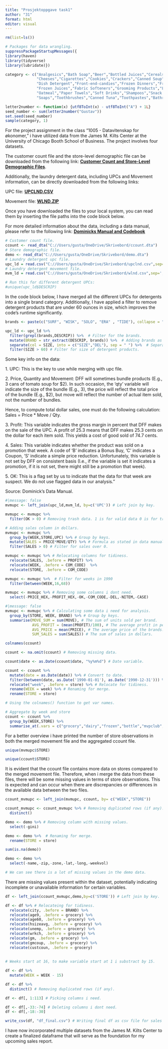 ---
title: "Prosjektoppgave task1"
author: "31"
format: html
editor: visual
---

```{r}
rm(list=ls())
```

```{r}
# Packages for data wrangling. 
suppressPackageStartupMessages({
library(haven)
library(tidyverse)
library(lubridate)})
```

```{r}
category <- c("Analgesics","Bath Soap","Beer","Bottled Juices","Cereals",
              "Cheeses","Cigarettes","Cookies","Crackers","Canned Soup",
              "Dish Detergent","Front-end-candies","Frozen Dinners","Frozen Entrees",
              "Frozen Juices","Fabric Softeners","Grooming Products","Laundry Detergents",
              "Oatmeal","Paper Towels","Soft Drinks","Shampoos","Snack Crackers",
              "Soaps","Toothbrushes","Canned Tuna","Toothpastes","Bathroom Tissues")

letter2number <- function(x) {utf8ToInt(x) - utf8ToInt("A") + 1L}
seed_number <- sum(letter2number("Gustav"))
set.seed(seed_number)
sample(category, 1)

```

For the project assignment in the class "1005 - Datavitenskap for økonomer," i have utilized data from the James M. Kilts Center at the University of Chicago Booth School of Business. The project involves four datasets.

The customer count file and the store-level demographic file can be downloaded from the following link: [**Customer Count and Store-Level Demographic Files**](https://www.chicagobooth.edu/research/kilts/datasets/dominicks).

Additionally, the laundry detergent data, including UPCs and Movement information, can be directly downloaded from the following links:

UPC file: [**UPCLND.CSV**](https://www.chicagobooth.edu/-/media/enterprise/centers/kilts/datasets/dominicks-dataset/upc_csv-files/upclnd.csv?la=en&hash=99A99F1AF79BB754643A1610C67ABA0E4AFAFAB5)

Movement file: [**WLND.ZIP**](https://www.chicagobooth.edu/-/media/enterprise/centers/kilts/datasets/dominicks-dataset/movement_csv-files/wlnd.zip?la=en&hash=BFC61F369725363F7F8360CA7D34C1731C985BA9)

Once you have downloaded the files to your local system, you can read them by inserting the file paths into the code block below.

For more detailed information about the data, including a data manual, please refer to the following link: [**Dominicks Manual and Codebook**](https://www.chicagobooth.edu/-/media/enterprise/centers/kilts/datasets/dominicks-dataset/dominicks-manual-and-codebook_kiltscenter)

```{r}
# Customer count file. 
ccount <- read_dta("C://Users/gusta/OneDrive/Skrivebord/ccount.dta") 
# Store demographic file. 
demo <- read_dta("C://Users/gusta/OneDrive/Skrivebord/demo.dta") 
# Laundry detergent upc file. 
upc_ld = read.csv("C://Users/gusta/OneDrive/Skrivebord/upclnd.csv",sep=',') 
# Laundry detergent movement file. 
mvm_ld = read.csv("C://Users/gusta/OneDrive/Skrivebord/wlnd.csv",sep=',')
```

```{r}
# Run this for different detergent UPCs:
#unique(upc_ld$DESCRIP)
```

In the code block below, I have merged all the different UPCs for detergents into a single brand category. Additionally, I have applied a filter to remove detergent products that are under 60 ounces in size, which improves the code's runtime significantly.

```{r}
brands <- paste(c("SURF", "WISK", "SOLO", "ERA" , "TIDE"), collapse = "|") # Picking brands for data analysis. 

upc_ld <- upc_ld %>%
  filter(grepl(brands,DESCRIP)) %>%  # Filter for the brands. 
  mutate(BRAND = str_extract(DESCRIP, brands)) %>%  # Adding brands as column.
  separate(col = SIZE, into = c("SIZE","DEL"), sep = " ") %>%  # Separating size column. 
  filter(SIZE > 60) # Filter for size of detergent products. 
```

Some key info on the data:

1\. UPC: This is the key to use while merging with upc file.

2\. Price, Quantity and Movement: DFF will sometimes bundle products (E.g., 3 cans of tomato soup for \$2). In such occasion, the 'qty' variable will indicate the size of the bundle (E.g., 3), the price will reflect the total price of the bundle (E.g., \$2), but move will reflect the number of actual item sold, not the number of bundles.

Hence, to compute total dollar sales, one must do the following calculation: Sales = Price \* Move / Qty.

3\. Profit: This variable indicates the gross margin in percent that DFF makes on the sale of the UPC. A profit of 25.3 means that DFF makes 25.3 cents on the dollar for each item sold. This yields a cost of good sold of 74.7 cents.

4\. Sales: This variable indicates whether the product was sold on a promotion that week. A code of 'B' indicates a Bonus Buy, 'C' indicates a Coupon, 'S' indicate a simple price reduction. Unfortunately, this variable is not set by DFF on consistent basis (I.e., if the variable is set it indicates a promotion, if it is not set, there might still be a promotion that week).

5\. OK: This is a flag set by us to indicate that the data for that week are suspect. We do not use flagged data in our analysis."

Source: Dominick's Data Manual.

```{r}
#|message: false
mvmupc <- left_join(upc_ld,mvm_ld, by=c('UPC')) # Left join by key. 

mvmupc <- mvmupc %>% 
  filter(OK > 0) # Removing trash data. 1 is for valid data 0 is for trash (see data manual). 

# Adding sales column in dollars. 
mvmupc <- mvmupc %>%
  group_by(WEEK,STORE,UPC) %>% # Group by keys. 
  mutate(SALES = PRICE*MOVE/QTY) %>% # Formula as stated in data manual. 
  filter(SALES > 0) # Filter for sales over 0. 

mvmupc <- mvmupc %>% # Relocating columns for tidiness.
  relocate(SALES, .before = PROFIT) %>% 
  relocate(WEEK, .before = COM_CODE)  %>% 
  relocate(STORE, .before = COM_CODE)

mvmupc <- mvmupc %>%  # Filter for weeks in 1990
  filter(between(WEEK,16,68))

mvmupc <- mvmupc %>% # Removing some columns i dont need.
  select(-PRICE_HEX,-PROFIT_HEX,-OK,-COM_CODE,-DEL,-NITEM,-CASE)  
```

```{r}
#|message: false
mvmupc <- mvmupc %>% # Calculating some data i need for analysis. 
  group_by(STORE, WEEK, BRAND) %>% # Group by keys. 
  summarise(MOVE_SUM = sum(MOVE), # The sum of units sold per brand. 
            AVG_PROFIT = (mean(PROFIT)/100), # The average profit in percent of dollar per unit sold. 
            AVG_PRICE = mean(PRICE), # The average price of the brands. 
            SUM_SALES = sum(SALES)) # The sum of sales in dollars. 
```

```{r}
colnames(ccount)
```

```{r}
ccount <- na.omit(ccount) # Removing missing data. 

ccount$date <- as.Date(ccount$date, "%y%m%d") # Date variable.  

ccount <- ccount %>% 
  mutate(date = as.Date(date)) %>% # Convert to date. 
  filter(between(date, as.Date('1990-01-01'), as.Date('1990-12-31'))) %>% # Filter for year. 
  relocate("week", .before = store) %>% # Relocate for tidiness. 
  rename(WEEK = week) %>% # Renaming for merge. 
  rename(STORE = store)
```

```{r}
# Using the colnames() function to get var names. 

# Aggregate by week and store
ccount <- ccount %>%   
  group_by(WEEK,STORE) %>% 
  summarise_at(.vars = c("grocery","dairy","frozen","bottle","mvpclub","groccoup","meat","meatfroz","meatcoup","fish","fishcoup", "promo","promcoup", "produce",  "bulk","saladbar","prodcoup","bulkcoup","salcoup","floral","florcoup", "deli", "deliself", "deliexpr","convfood", "cheese","delicoup","bakery" , "pharmacy", "pharcoup", "gm" , "jewelry", "cosmetic","haba","gmcoup",   "camera" ,  "photofin" ,"video"  , "videoren", "vidcoup" , "beer" , "wine" ,"spirits" , "miscscp" , "mancoup" , "custcoun", "ftgchin" , "ftgccoup","ftgital" , "ftgicoup" ,"daircoup" ,"frozcoup", "habacoup" ,"photcoup" ,"cosmcoup", "ssdelicp" ,"bakcoup" , "liqcoup"), .funs = sum) 
```

For a better overview i have printed the number of store observations in both the merged movement file and the aggregated ccount file.

```{r}
unique(mvmupc$STORE)
```

```{r}
unique(ccount$STORE)
```

It is evident that the ccount file contains more data on stores compared to the merged movement file. Therefore, when i merge the data from these files, there will be some missing values in terms of store observations. This is expected and can occur when there are discrepancies or differences in the available data between the two files.

```{r}
ccount_mvmupc <- left_join(mvmupc, ccount, by= c("WEEK","STORE"))

ccount_mvmupc <- ccount_mvmupc %>% # Removing duplicated rows (if any).  
  distinct()
```

```{r}
demo <- demo %>% # Removing column with missing values. 
  select(-gini)

demo <- demo %>%  # Renaming for merge. 
  rename(STORE = store) 

sum(is.na(demo))

demo <- demo %>% 
  select(-name,-zip,-zone,-lat,-long,-weekvol)

# We can see there is a lot of missing values in the demo data.
```

There are missing values present within the dataset, potentially indicating incomplete or unavailable information for certain variables.

```{r}
df <- left_join(ccount_mvmupc,demo,by=c('STORE')) # Left join by key.

df <- df %>% # Relocateing for tidiness. 
  relocate(city, .before = BRAND) %>% 
  relocate(age9, .before = grocery) %>% 
  relocate(age60, .before = grocery) %>% 
  relocate(hsizeavg, .before = grocery) %>% 
  relocate(unemp, .before = grocery) %>% 
  relocate(wrkch, .before = grocery) %>% 
  relocate(gm, .before = grocery) %>% 
  relocate(gmcoup, .before = grocery) %>% 
  relocate(custcoun, .before = grocery)
  
  
# Weeks start at 16, to make variable start at 1 i substract by 15.

df <- df %>% 
  mutate(WEEK = WEEK - 15)

df <- df %>% 
  distinct() # Removing duplicated rows (if any). 

df <- df[, 1:113] # Picking columns i need. 

df <- df[,-33:-74] # Deleting columns i dont need. 
df <- df[,-18:-30]
```

```{r}
write_csv(df, "df_final.csv") # Writing final df as csv file for sales report. 
```

I have now incorporated multiple datasets from the James M. Kilts Center to create a finalized dataframe that will serve as the foundation for my upcoming sales report.
